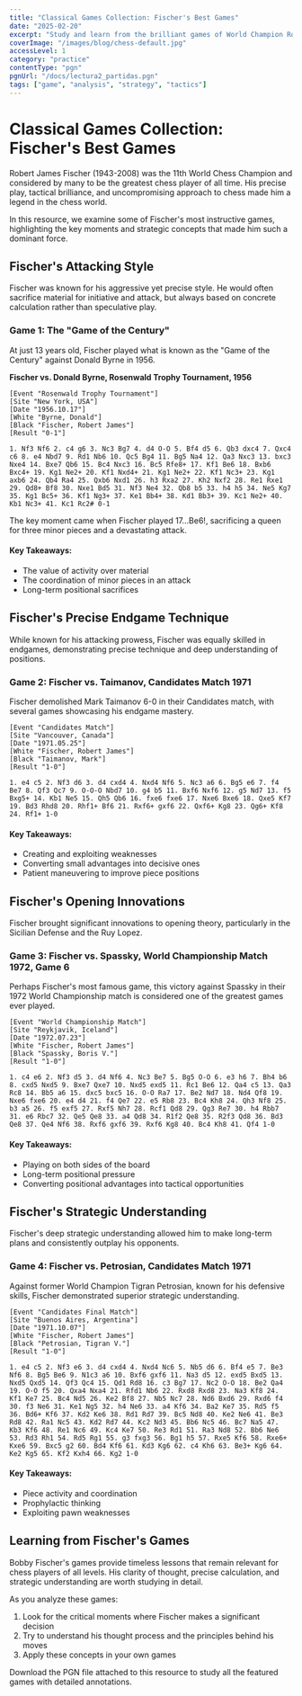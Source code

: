 ```yaml
---
title: "Classical Games Collection: Fischer's Best Games"
date: "2025-02-20"
excerpt: "Study and learn from the brilliant games of World Champion Robert J. Fischer."
coverImage: "/images/blog/chess-default.jpg"
accessLevel: 1
category: "practice"
contentType: "pgn"
pgnUrl: "/docs/lectura2_partidas.pgn"
tags: ["game", "analysis", "strategy", "tactics"]
---
```


# Classical Games Collection: Fischer's Best Games

Robert James Fischer (1943-2008) was the 11th World Chess Champion and considered by many to be the greatest chess player of all time. His precise play, tactical brilliance, and uncompromising approach to chess made him a legend in the chess world.

In this resource, we examine some of Fischer's most instructive games, highlighting the key moments and strategic concepts that made him such a dominant force.

## Fischer's Attacking Style

Fischer was known for his aggressive yet precise style. He would often sacrifice material for initiative and attack, but always based on concrete calculation rather than speculative play.

### Game 1: The "Game of the Century"

At just 13 years old, Fischer played what is known as the "Game of the Century" against Donald Byrne in 1956.

**Fischer vs. Donald Byrne, Rosenwald Trophy Tournament, 1956**

```
[Event "Rosenwald Trophy Tournament"]
[Site "New York, USA"]
[Date "1956.10.17"]
[White "Byrne, Donald"]
[Black "Fischer, Robert James"]
[Result "0-1"]

1. Nf3 Nf6 2. c4 g6 3. Nc3 Bg7 4. d4 O-O 5. Bf4 d5 6. Qb3 dxc4 7. Qxc4 c6 8. e4 Nbd7 9. Rd1 Nb6 10. Qc5 Bg4 11. Bg5 Na4 12. Qa3 Nxc3 13. bxc3 Nxe4 14. Bxe7 Qb6 15. Bc4 Nxc3 16. Bc5 Rfe8+ 17. Kf1 Be6 18. Bxb6 Bxc4+ 19. Kg1 Ne2+ 20. Kf1 Nxd4+ 21. Kg1 Ne2+ 22. Kf1 Nc3+ 23. Kg1 axb6 24. Qb4 Ra4 25. Qxb6 Nxd1 26. h3 Rxa2 27. Kh2 Nxf2 28. Re1 Rxe1 29. Qd8+ Bf8 30. Nxe1 Bd5 31. Nf3 Ne4 32. Qb8 b5 33. h4 h5 34. Ne5 Kg7 35. Kg1 Bc5+ 36. Kf1 Ng3+ 37. Ke1 Bb4+ 38. Kd1 Bb3+ 39. Kc1 Ne2+ 40. Kb1 Nc3+ 41. Kc1 Rc2# 0-1
```

The key moment came when Fischer played 17...Be6!, sacrificing a queen for three minor pieces and a devastating attack.

#### Key Takeaways:
- The value of activity over material
- The coordination of minor pieces in an attack
- Long-term positional sacrifices

## Fischer's Precise Endgame Technique

While known for his attacking prowess, Fischer was equally skilled in endgames, demonstrating precise technique and deep understanding of positions.

### Game 2: Fischer vs. Taimanov, Candidates Match 1971

Fischer demolished Mark Taimanov 6-0 in their Candidates match, with several games showcasing his endgame mastery.

```
[Event "Candidates Match"]
[Site "Vancouver, Canada"]
[Date "1971.05.25"]
[White "Fischer, Robert James"]
[Black "Taimanov, Mark"]
[Result "1-0"]

1. e4 c5 2. Nf3 d6 3. d4 cxd4 4. Nxd4 Nf6 5. Nc3 a6 6. Bg5 e6 7. f4 Be7 8. Qf3 Qc7 9. O-O-O Nbd7 10. g4 b5 11. Bxf6 Nxf6 12. g5 Nd7 13. f5 Bxg5+ 14. Kb1 Ne5 15. Qh5 Qb6 16. fxe6 fxe6 17. Nxe6 Bxe6 18. Qxe5 Kf7 19. Bd3 Rhd8 20. Rhf1+ Bf6 21. Rxf6+ gxf6 22. Qxf6+ Kg8 23. Qg6+ Kf8 24. Rf1+ 1-0
```

#### Key Takeaways:
- Creating and exploiting weaknesses
- Converting small advantages into decisive ones
- Patient maneuvering to improve piece positions

## Fischer's Opening Innovations

Fischer brought significant innovations to opening theory, particularly in the Sicilian Defense and the Ruy Lopez.

### Game 3: Fischer vs. Spassky, World Championship Match 1972, Game 6

Perhaps Fischer's most famous game, this victory against Spassky in their 1972 World Championship match is considered one of the greatest games ever played.

```
[Event "World Championship Match"]
[Site "Reykjavik, Iceland"]
[Date "1972.07.23"]
[White "Fischer, Robert James"]
[Black "Spassky, Boris V."]
[Result "1-0"]

1. c4 e6 2. Nf3 d5 3. d4 Nf6 4. Nc3 Be7 5. Bg5 O-O 6. e3 h6 7. Bh4 b6 8. cxd5 Nxd5 9. Bxe7 Qxe7 10. Nxd5 exd5 11. Rc1 Be6 12. Qa4 c5 13. Qa3 Rc8 14. Bb5 a6 15. dxc5 bxc5 16. O-O Ra7 17. Be2 Nd7 18. Nd4 Qf8 19. Nxe6 fxe6 20. e4 d4 21. f4 Qe7 22. e5 Rb8 23. Bc4 Kh8 24. Qh3 Nf8 25. b3 a5 26. f5 exf5 27. Rxf5 Nh7 28. Rcf1 Qd8 29. Qg3 Re7 30. h4 Rbb7 31. e6 Rbc7 32. Qe5 Qe8 33. a4 Qd8 34. R1f2 Qe8 35. R2f3 Qd8 36. Bd3 Qe8 37. Qe4 Nf6 38. Rxf6 gxf6 39. Rxf6 Kg8 40. Bc4 Kh8 41. Qf4 1-0
```

#### Key Takeaways:
- Playing on both sides of the board
- Long-term positional pressure
- Converting positional advantages into tactical opportunities

## Fischer's Strategic Understanding

Fischer's deep strategic understanding allowed him to make long-term plans and consistently outplay his opponents.

### Game 4: Fischer vs. Petrosian, Candidates Match 1971

Against former World Champion Tigran Petrosian, known for his defensive skills, Fischer demonstrated superior strategic understanding.

```
[Event "Candidates Final Match"]
[Site "Buenos Aires, Argentina"]
[Date "1971.10.07"]
[White "Fischer, Robert James"]
[Black "Petrosian, Tigran V."]
[Result "1-0"]

1. e4 c5 2. Nf3 e6 3. d4 cxd4 4. Nxd4 Nc6 5. Nb5 d6 6. Bf4 e5 7. Be3 Nf6 8. Bg5 Be6 9. N1c3 a6 10. Bxf6 gxf6 11. Na3 d5 12. exd5 Bxd5 13. Nxd5 Qxd5 14. Qf3 Qc4 15. Qd1 Rd8 16. c3 Bg7 17. Nc2 O-O 18. Be2 Qa4 19. O-O f5 20. Qxa4 Nxa4 21. Rfd1 Nb6 22. Rxd8 Rxd8 23. Na3 Kf8 24. Kf1 Ke7 25. Bc4 Nd5 26. Ke2 Bf8 27. Nb5 Nc7 28. Nd6 Bxd6 29. Rxd6 f4 30. f3 Ne6 31. Ke1 Ng5 32. h4 Ne6 33. a4 Kf6 34. Ba2 Ke7 35. Rd5 f5 36. Bd6+ Kf6 37. Kd2 Ke6 38. Rd1 Rd7 39. Bc5 Nd8 40. Ke2 Ne6 41. Be3 Rd8 42. Ra1 Nc5 43. Kd2 Rd7 44. Kc2 Nd3 45. Bb6 Nc5 46. Bc7 Na5 47. Kb3 Kf6 48. Re1 Nc6 49. Kc4 Ke7 50. Re3 Rd1 51. Ra3 Nd8 52. Bb6 Ne6 53. Rd3 Rh1 54. Rd5 Rg1 55. g3 fxg3 56. Bg1 h5 57. Rxe5 Kf6 58. Rxe6+ Kxe6 59. Bxc5 g2 60. Bd4 Kf6 61. Kd3 Kg6 62. c4 Kh6 63. Be3+ Kg6 64. Ke2 Kg5 65. Kf2 Kxh4 66. Kg2 1-0
```

#### Key Takeaways:
- Piece activity and coordination
- Prophylactic thinking
- Exploiting pawn weaknesses

## Learning from Fischer's Games

Bobby Fischer's games provide timeless lessons that remain relevant for chess players of all levels. His clarity of thought, precise calculation, and strategic understanding are worth studying in detail.

As you analyze these games:

1. Look for the critical moments where Fischer makes a significant decision
2. Try to understand his thought process and the principles behind his moves
3. Apply these concepts in your own games

Download the PGN file attached to this resource to study all the featured games with detailed annotations.
